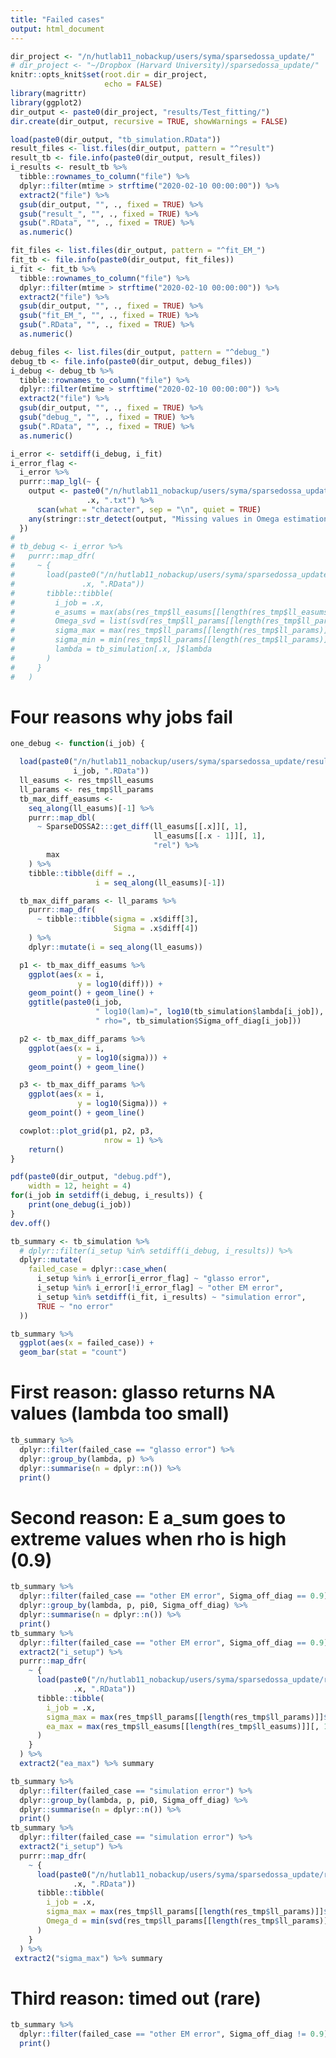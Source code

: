 ```yaml
---
title: "Failed cases"
output: html_document
---
```


```r
dir_project <- "/n/hutlab11_nobackup/users/syma/sparsedossa_update/"
# dir_project <- "~/Dropbox (Harvard University)/sparsedossa_update/"
knitr::opts_knit$set(root.dir = dir_project,
                     echo = FALSE)
library(magrittr)
library(ggplot2)
dir_output <- paste0(dir_project, "results/Test_fitting/")
dir.create(dir_output, recursive = TRUE, showWarnings = FALSE)
```

```r
load(paste0(dir_output, "tb_simulation.RData"))
result_files <- list.files(dir_output, pattern = "^result")
result_tb <- file.info(paste0(dir_output, result_files))
i_results <- result_tb %>% 
  tibble::rownames_to_column("file") %>% 
  dplyr::filter(mtime > strftime("2020-02-10 00:00:00")) %>% 
  extract2("file") %>% 
  gsub(dir_output, "", ., fixed = TRUE) %>% 
  gsub("result_", "", ., fixed = TRUE) %>% 
  gsub(".RData", "", ., fixed = TRUE) %>% 
  as.numeric()

fit_files <- list.files(dir_output, pattern = "^fit_EM_")
fit_tb <- file.info(paste0(dir_output, fit_files))
i_fit <- fit_tb %>% 
  tibble::rownames_to_column("file") %>% 
  dplyr::filter(mtime > strftime("2020-02-10 00:00:00")) %>% 
  extract2("file") %>% 
  gsub(dir_output, "", ., fixed = TRUE) %>% 
  gsub("fit_EM_", "", ., fixed = TRUE) %>% 
  gsub(".RData", "", ., fixed = TRUE) %>% 
  as.numeric()

debug_files <- list.files(dir_output, pattern = "^debug_")
debug_tb <- file.info(paste0(dir_output, debug_files))
i_debug <- debug_tb %>% 
  tibble::rownames_to_column("file") %>% 
  dplyr::filter(mtime > strftime("2020-02-10 00:00:00")) %>% 
  extract2("file") %>% 
  gsub(dir_output, "", ., fixed = TRUE) %>% 
  gsub("debug_", "", ., fixed = TRUE) %>%
  gsub(".RData", "", ., fixed = TRUE) %>%
  as.numeric()

i_error <- setdiff(i_debug, i_fit)
i_error_flag <- 
  i_error %>% 
  purrr::map_lgl(~ {
    output <- paste0("/n/hutlab11_nobackup/users/syma/sparsedossa_update/results/Test_fitting/log_",
                 .x, ".txt") %>% 
      scan(what = "character", sep = "\n", quiet = TRUE)
    any(stringr::str_detect(output, "Missing values in Omega estimation"))
  })
# 
# tb_debug <- i_error %>%
#   purrr::map_dfr(
#     ~ {
#       load(paste0("/n/hutlab11_nobackup/users/syma/sparsedossa_update/results/Test_fitting/debug_",
#               .x, ".RData"))
#       tibble::tibble(
#         i_job = .x,
#         e_asums = max(abs(res_tmp$ll_easums[[length(res_tmp$ll_easums)]][, -(2:3)])),
#         Omega_svd = list(svd(res_tmp$ll_params[[length(res_tmp$ll_params)]]$Omega)$d),
#         sigma_max = max(res_tmp$ll_params[[length(res_tmp$ll_params)]]$sigma),
#         sigma_min = min(res_tmp$ll_params[[length(res_tmp$ll_params)]]$sigma),
#         lambda = tb_simulation[.x, ]$lambda
#       )
#     }
#   )
```
# Four reasons why jobs fail
```r
one_debug <- function(i_job) {

  load(paste0("/n/hutlab11_nobackup/users/syma/sparsedossa_update/results/Test_fitting/debug_",
              i_job, ".RData"))
  ll_easums <- res_tmp$ll_easums
  ll_params <- res_tmp$ll_params
  tb_max_diff_easums <-
    seq_along(ll_easums)[-1] %>%
    purrr::map_dbl(
      ~ SparseDOSSA2:::get_diff(ll_easums[[.x]][, 1],
                                ll_easums[[.x - 1]][, 1],
                                "rel") %>%
        max
    ) %>%
    tibble::tibble(diff = .,
                   i = seq_along(ll_easums)[-1])

  tb_max_diff_params <- ll_params %>%
    purrr::map_dfr(
      ~ tibble::tibble(sigma = .x$diff[3],
                       Sigma = .x$diff[4])
    ) %>%
    dplyr::mutate(i = seq_along(ll_easums))

  p1 <- tb_max_diff_easums %>%
    ggplot(aes(x = i,
               y = log10(diff))) +
    geom_point() + geom_line() +
    ggtitle(paste0(i_job,
                   " log10(lam)=", log10(tb_simulation$lambda[i_job]),
                   " rho=", tb_simulation$Sigma_off_diag[i_job]))

  p2 <- tb_max_diff_params %>%
    ggplot(aes(x = i,
               y = log10(sigma))) +
    geom_point() + geom_line()

  p3 <- tb_max_diff_params %>%
    ggplot(aes(x = i,
               y = log10(Sigma))) +
    geom_point() + geom_line()

  cowplot::plot_grid(p1, p2, p3,
                     nrow = 1) %>%
    return()
}

pdf(paste0(dir_output, "debug.pdf"),
    width = 12, height = 4)
for(i_job in setdiff(i_debug, i_results)) {
    print(one_debug(i_job))
}
dev.off()

tb_summary <- tb_simulation %>% 
  # dplyr::filter(i_setup %in% setdiff(i_debug, i_results)) %>% 
  dplyr::mutate(
    failed_case = dplyr::case_when(
      i_setup %in% i_error[i_error_flag] ~ "glasso error",
      i_setup %in% i_error[!i_error_flag] ~ "other EM error",
      i_setup %in% setdiff(i_fit, i_results) ~ "simulation error",
      TRUE ~ "no error"
  ))

tb_summary %>% 
  ggplot(aes(x = failed_case)) +
  geom_bar(stat = "count")
```
# First reason: glasso returns NA values (lambda too small)
```r
tb_summary %>% 
  dplyr::filter(failed_case == "glasso error") %>% 
  dplyr::group_by(lambda, p) %>% 
  dplyr::summarise(n = dplyr::n()) %>% 
  print()
```
# Second reason: E a_sum goes to extreme values when rho is high (0.9)
```r
tb_summary %>% 
  dplyr::filter(failed_case == "other EM error", Sigma_off_diag == 0.9) %>% 
  dplyr::group_by(lambda, p, pi0, Sigma_off_diag) %>% 
  dplyr::summarise(n = dplyr::n()) %>% 
  print()
tb_summary %>% 
  dplyr::filter(failed_case == "other EM error", Sigma_off_diag == 0.9) %>%
  extract2("i_setup") %>% 
  purrr::map_dfr(
    ~ {
      load(paste0("/n/hutlab11_nobackup/users/syma/sparsedossa_update/results/Test_fitting/debug_",
              .x, ".RData"))
      tibble::tibble(
        i_job = .x,
        sigma_max = max(res_tmp$ll_params[[length(res_tmp$ll_params)]]$sigma),
        ea_max = max(res_tmp$ll_easums[[length(res_tmp$ll_easums)]][, 1])
      )
    }
  ) %>% 
  extract2("ea_max") %>% summary

tb_summary %>% 
  dplyr::filter(failed_case == "simulation error") %>% 
  dplyr::group_by(lambda, p, pi0, Sigma_off_diag) %>% 
  dplyr::summarise(n = dplyr::n()) %>% 
  print()
tb_summary %>% 
  dplyr::filter(failed_case == "simulation error") %>%
  extract2("i_setup") %>% 
  purrr::map_dfr(
    ~ {
      load(paste0("/n/hutlab11_nobackup/users/syma/sparsedossa_update/results/Test_fitting/debug_",
              .x, ".RData"))
      tibble::tibble(
        i_job = .x,
        sigma_max = max(res_tmp$ll_params[[length(res_tmp$ll_params)]]$sigma),
        Omega_d = min(svd(res_tmp$ll_params[[length(res_tmp$ll_params)]]$Sigma)$d)
      )
    }
  ) %>% 
 extract2("sigma_max") %>% summary
```
# Third reason: timed out (rare)
```r
tb_summary %>% 
  dplyr::filter(failed_case == "other EM error", Sigma_off_diag != 0.9) %>% 
  print()
```
